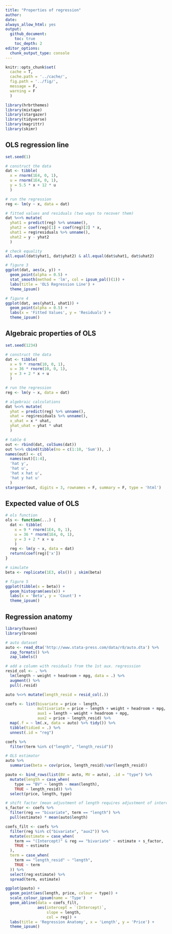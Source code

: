 ```yaml
---
title: "Properties of regression"
author:
date:
always_allow_html: yes
output:
  github_document:
    toc: true
    toc_depth: 2
editor_options: 
  chunk_output_type: console
---
```


<!-- README.md is generated from README.Rmd. Please edit that file -->

```r
knitr::opts_chunk$set(
  cache = T,
  cache.path = '../cache/',
  fig.path = '../fig/',
  message = F,
  warning = F
  )

library(hrbrthemes)
library(mixtape)
library(stargazer)
library(tidyverse)
library(magrittr)
library(skimr)
```

## OLS regression line

```r

set.seed(1)

# construct the data
dat <- tibble(
  x = rnorm(1E4, 0, 1),
  u = rnorm(1E4, 0, 1),
  y = 5.5 * x + 12 * u
  )

# run the regression
reg <- lm(y ~ x, data = dat)

# fitted values and residuals (two ways to recover them)
dat %<>% mutate(
  yhat1 = predict(reg) %>% unname(),
  yhat2 = coef(reg)[1] + coef(reg)[2] * x,
  uhat1 = reg$residuals %>% unname(),
  uhat2 = y - yhat2
  )

# check equality
all.equal(dat$yhat1, dat$yhat2) & all.equal(dat$uhat1, dat$uhat2)

# figure 3
ggplot(dat, aes(x, y)) +
  geom_point(alpha = 0.5) +
  stat_smooth(method = 'lm', col = ipsum_pal()(1)) +
  labs(title = 'OLS Regression Line') +
  theme_ipsum()

# figure 4
ggplot(dat, aes(yhat1, uhat1)) +
  geom_point(alpha = 0.5) +
  labs(x = 'Fitted Values', y = 'Residuals') +
  theme_ipsum()
```

## Algebraic properties of OLS

```r

set.seed(1234)

# construct the data
dat <- tibble(
  x = 9 * rnorm(10, 0, 1),
  u = 36 * rnorm(10, 0, 1),
  y = 3 + 2 * x + u
  )

# run the regression
reg <- lm(y ~ x, data = dat)

# algebraic calculations
dat %<>% mutate(
  yhat = predict(reg) %>% unname(),
  uhat = reg$residuals %>% unname(),
  x_uhat = x * uhat,
  yhat_uhat = yhat * uhat
  )

# table 6
out <- rbind(dat, colSums(dat))
out %<>% cbind(tibble(no = c(1:10, 'Sum')), .)
names(out) <- c(
  names(out)[1:4],
  'hat y',
  'hat u',
  'hat x hat u',
  'hat y hat u'
  )
stargazer(out, digits = 3, rownames = F, summary = F, type = 'html')
```

## Expected value of OLS

```r

# ols function
ols <- function(...) {
  dat <- tibble(
    x = 9 * rnorm(1E4, 0, 1),
    u = 36 * rnorm(1E4, 0, 1),
    y = 3 + 2 * x + u
    )
  reg <- lm(y ~ x, data = dat)
  return(coef(reg)['x'])
}

# simulate
beta <- replicate(1E3, ols()) ; skim(beta)

# figure 5
ggplot(tibble(x = beta)) +
  geom_histogram(aes(x)) +
  labs(x = 'Beta', y = 'Count') +
  theme_ipsum()
```

## Regression anatomy

```r
library(haven)
library(broom)

# auto dataset
auto <- read_dta('http://www.stata-press.com/data/r8/auto.dta') %>% 
  zap_formats() %>% 
  zap_labels() 

# add a column with residuals from the 1st aux. regresssion
resid_col <- . %>% 
  lm(length ~ weight + headroom + mpg, data = .) %>% 
  augment() %>% 
  pull(.resid)

auto %<>% mutate(length_resid = resid_col(.))

coefs <- list(bivariate = price ~ length,
              multivariate = price ~ length + weight + headroom + mpg,
              aux1 = length ~ weight + headroom + mpg,
              aux2 = price ~ length_resid) %>% 
  map(.f = ~ lm(.x, data = auto) %>% tidy()) %>% 
  tibble(tidied = .) %>% 
  unnest(.id = "reg") 

coefs %>% 
  filter(term %in% c("length", "length_resid"))

# OLS estimator 
auto %>% 
  summarise(beta = cov(price, length_resid)/var(length_resid))

pauto <- bind_rows(list(BV = auto, MV = auto), .id = "type") %>% 
  mutate(length = case_when(
    type == "BV" ~ length - mean(length), 
    TRUE ~ length_resid)) %>% 
  select(price, length, type)

# shift factor (mean adjustment of length requires adjustment of intercept)
s_factor <- coefs %>% 
  filter(reg == "bivariate", term == "length") %>% 
  pull(estimate) * mean(auto$length)
```

```r
coefs_filt <- coefs %>% 
  filter(reg %in% c("bivariate", "aux2")) %>% 
  mutate(estimate = case_when(
    term == "(Intercept)" & reg == "bivariate" ~ estimate + s_factor,
    TRUE ~ estimate
  ), 
  term = case_when(
    term == "length_resid" ~ "length", 
    TRUE ~ term
  )) %>% 
  select(reg:estimate) %>% 
  spread(term, estimate) 

ggplot(pauto) + 
  geom_point(aes(length, price, colour = type)) + 
  scale_colour_ipsum(name = 'Type')  + 
  geom_abline(data = coefs_filt, 
              aes(intercept = `(Intercept)`, 
                  slope = length, 
                  col = reg)) + 
  labs(title = 'Regression Anatomy', x = 'Length', y = 'Price') +
  theme_ipsum() 
```
